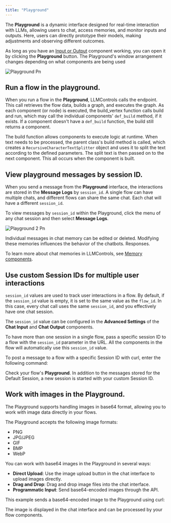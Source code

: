 ```yaml
---
title: "Playground"
---
```


The **Playground** is a dynamic interface designed for real-time interaction with LLMs, allowing users to chat, access memories, and monitor inputs and outputs. Here, users can directly prototype their models, making adjustments and observing different outcomes.

As long as you have an [Input or Output](/Components/Inputsandoutputs) component working, you can open it by clicking the **Playground** button. The Playground's window arrangement changes depending on what components are being used

![Playground Pn](/images/playground.png)

## **Run a flow in the playground.**[**​**](https://docs.langflow.org/concepts-playground#run-a-flow-in-the-playgound)

When you run a flow in the **Playground**, LLMControls calls the endpoint. This call retrieves the flow data, builds a graph, and executes the graph. As each component (or node) is executed, the build_vertex  function calls build and run, which may call the individual components' `def_build` method, if it exists. If a component doesn't have a `def_build` function, the build still returns a component.

The build function allows components to execute logic at runtime. When text needs to be processed, the parent class's build method is called, which creates a `RecursiveCharacterTextSplitter` object and uses it to split the text according to the defined parameters. The split text is then passed on to the next component. This all occurs when the component is built.

## **View playground messages by session ID.**[**​**](https://docs.langflow.org/concepts-playground#view-playground-messages-by-session-id)

When you send a message from the **Playground** interface, the interactions are stored in the **Message Logs** by `session_id`. A single flow can have multiple chats, and different flows can share the same chat. Each chat will have a different `session_id`.

To view messages by `session_id` within the Playground, click the menu of any chat session and then select **Message Logs**.

![Playground 2 Pn](/images/playground_2.png)

Individual messages in chat memory can be edited or deleted. Modifying these memories influences the behavior of the chatbots. Responses.

To learn more about chat memories in LLMControls, see [Memory components](/Components/Memories).

## **Use custom Session IDs for multiple user interactions**[**​**](https://docs.langflow.org/concepts-playground#use-custom-session-ids-for-multiple-user-interactions)

`session_id` values are used to track user interactions in a flow. By default, if the `session_id` value is empty, it is set to the same value as the `flow_id`. In this case, every chat call uses the same `session_id`, and you effectively have one chat session.

The `session_id` value can be configured in the **Advanced Settings** of the **Chat Input** and **Chat Output** components.

To have more than one session in a single flow, pass a specific session ID to a flow with the `session_id` parameter in the URL. All the components in the flow will automatically use this `session_id` value.

To post a message to a flow with a specific Session ID with curl, enter the following command:

Check your flow's **Playground**. In addition to the messages stored for the Default Session, a new session is started with your custom Session ID.

## **Work with images in the Playground.**[**​**](https://docs.langflow.org/concepts-playground#work-with-images-in-the-playground)

The Playground supports handling images in base64 format, allowing you to work with image data directly in your flows.

The Playground accepts the following image formats:

- PNG
- JPG/JPEG
- GIF
- BMP
- WebP

You can work with base64 images in the Playground in several ways:

- **Direct Upload**: Use the image upload button in the chat interface to upload images directly.
- **Drag and Drop**: Drag and drop image files into the chat interface.
- **Programmatic Input**: Send base64-encoded images through the API.

This example sends a base64-encoded image to the Playground using curl:

The image is displayed in the chat interface and can be processed by your flow components.